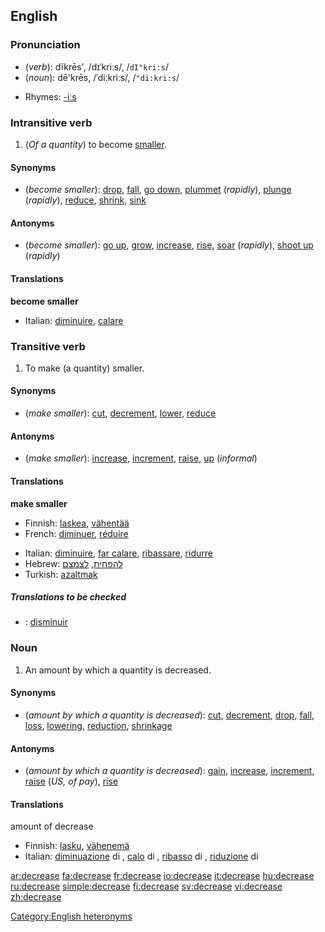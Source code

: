 ==English==
===Pronunciation===
*(''verb''): dĭkrēs', /dɪˈkriːs/, /<tt>dI"kri:s</tt>/
*(''noun''): dē'krēs, /ˈdiːkriːs/, /<tt>"di:kri:s</tt>/
[[Category:English heteronyms]]
*Rhymes: [[Rhymes:English:-iːs|-iːs]]

===Intransitive verb===
{{en-verb|decreas|ing}}

#(''Of a quantity'') to become [[smaller]].

====Synonyms====
*(''become smaller''): [[drop]], [[fall]], [[go down]], [[plummet]] (''rapidly''), [[plunge]] (''rapidly''), [[reduce]], [[shrink]], [[sink]]

====Antonyms====
*(''become smaller''): [[go up]], [[grow]], [[increase]], [[rise]], [[soar]] (''rapidly''), [[shoot up]] (''rapidly'')

====Translations====

'''become smaller'''
{{top}}
*Italian: [[diminuire]], [[calare]]
{{mid}}
{{bottom}}

===Transitive verb===
{{en-verb|decreas|ing}}

#To make (a quantity) smaller.

====Synonyms====
*(''make smaller''): [[cut]], [[decrement]], [[lower]], [[reduce]]

====Antonyms====
*(''make smaller''): [[increase]], [[increment]], [[raise]], [[up]] (''informal'')

====Translations====

'''make smaller'''
{{top}}
*Finnish: [[laskea]], [[vähentää]]
*French: [[diminuer]], [[réduire]]
{{mid}}
*Italian: [[diminuire]], [[far calare]], [[ribassare]], [[ridurre]]
*Hebrew: [[להפחית]], [[לצמצם]]
*Turkish: [[azaltmak]]
{{bottom}}

=====Translations to be checked=====
<!--Remove this section once all of the translations below have been moved into the tables above.-->
{{checktrans}}
*{{ttbc|Spanish}}: [[disminuir]]

===Noun===
{{en-noun}}

#An amount by which a quantity is decreased.

====Synonyms====
*(''amount by which a quantity is decreased''): [[cut]], [[decrement]], [[drop]], [[fall]], [[loss]], [[lowering]], [[reduction]], [[shrinkage]]

====Antonyms====
*(''amount by which a quantity is decreased''): [[gain]], [[increase]], [[increment]], [[raise]] (''US, of pay''), [[rise]]

====Translations====
;amount of decrease
{{top}}
*Finnish: [[lasku]], [[vähenemä]]
*Italian: [[diminuazione]] di {{f}}, [[calo]] di {{m}}, [[ribasso]] di {{m}}, [[riduzione]] di {{f}}
{{mid}}
{{bottom}}

[[ar:decrease]]
[[fa:decrease]]
[[fr:decrease]]
[[io:decrease]]
[[it:decrease]]
[[hu:decrease]]
[[ru:decrease]]
[[simple:decrease]]
[[fi:decrease]]
[[sv:decrease]]
[[vi:decrease]]
[[zh:decrease]]
